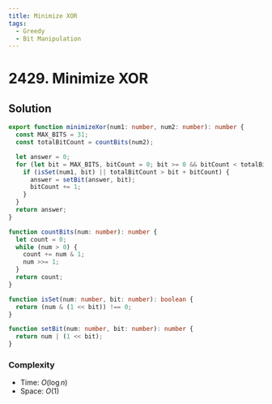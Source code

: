 ```yaml
---
title: Minimize XOR
tags:
  - Greedy
  - Bit Manipulation
---
```


# 2429. Minimize XOR

<Badges>
  <LevelBadge level="medium" />
  <TopicBadge name="Greedy" slug="greedy" />
  <TopicBadge name="Bit Manipulation" slug="bit-manipulation" />
</Badges>

## Solution

```typescript filename="solution.ts" copy
export function minimizeXor(num1: number, num2: number): number {
  const MAX_BITS = 31;
  const totalBitCount = countBits(num2);

  let answer = 0;
  for (let bit = MAX_BITS, bitCount = 0; bit >= 0 && bitCount < totalBitCount; bit--) {
    if (isSet(num1, bit) || totalBitCount > bit + bitCount) {
      answer = setBit(answer, bit);
      bitCount += 1;
    }
  }
  return answer;
}

function countBits(num: number): number {
  let count = 0;
  while (num > 0) {
    count += num & 1;
    num >>= 1;
  }
  return count;
}

function isSet(num: number, bit: number): boolean {
  return (num & (1 << bit)) !== 0;
}

function setBit(num: number, bit: number): number {
  return num | (1 << bit);
}
```

### Complexity

- Time: $O(\log n)$
- Space: $O(1)$

<ProblemLink
  codingSite="leetcode"
  href="https://leetcode.com/problems/minimize-xor"
  title="Minimize XOR"
/>
